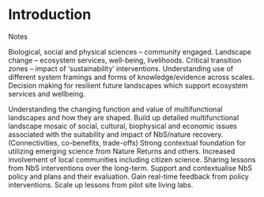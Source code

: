 # Introduction {.unnumbered}



Notes

Biological, social and physical sciences – community engaged.
Landscape change – ecosystem services, well-being, livelihoods.
Critical transition zones – impact of 'sustainability' interventions.
Understanding use of different system framings and forms of knowledge/evidence across scales.
Decision making for resilient future landscapes which support ecosystem services and wellbeing.

Understanding the changing function and value of multifunctional landscapes and how they are shaped.
Build up detailed multifunctional landscape mosaic of social, cultural, biophysical and economic issues associated with the suitability and impact of NbS/nature recovery. (Connectivities, co-benefits, trade-offs)
Strong contextual foundation for utilizing emerging science from Nature Returns and others.
Increased involvement of local communities including citizen science.
Sharing lessons from NbS interventions over the long-term.
Support and contextualise NbS policy and plans and their evaluation.
Gain real-time feedback from policy interventions.
Scale up lessons from pilot site living labs.
